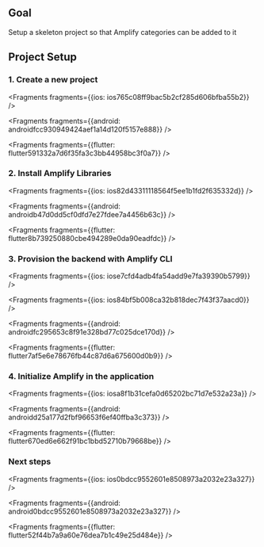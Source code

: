 ## Goal

Setup a skeleton project so that Amplify categories can be added to it

## Project Setup

### 1. Create a new project




<Fragments fragments={{ios: ios765c08ff9bac5b2cf285d606bfba55b2}} />



<Fragments fragments={{android: androidfcc930949424aef1a14d120f5157e888}} />



<Fragments fragments={{flutter: flutter591332a7d6f35fa3c3bb44958bc3f0a7}} />

### 2. Install Amplify Libraries




<Fragments fragments={{ios: ios82d43311118564f5ee1b1fd2f635332d}} />



<Fragments fragments={{android: androidb47d0dd5cf0dfd7e27fdee7a4456b63c}} />



<Fragments fragments={{flutter: flutter8b739250880cbe494289e0da90eadfdc}} />

### 3. Provision the backend with Amplify CLI




<Fragments fragments={{ios: iose7cfd4adb4fa54add9e7fa39390b5799}} />



<Fragments fragments={{ios: ios84bf5b008ca32b818dec7f43f37aacd0}} />



<Fragments fragments={{android: androidfc295653c8f91e328bd77c025dce170d}} />



<Fragments fragments={{flutter: flutter7af5e6e78676fb44c87d6a675600d0b9}} />

### 4. Initialize Amplify in the application




<Fragments fragments={{ios: iosa8f1b31cefa0d65202bc71d7e532a23a}} />



<Fragments fragments={{android: androidd25a177d2fbf96653f6ef40ffba3c373}} />



<Fragments fragments={{flutter: flutter670ed6e662f91bc1bbd52710b79668be}} />

### Next steps




<Fragments fragments={{ios: ios0bdcc9552601e8508973a2032e23a327}} />



<Fragments fragments={{android: android0bdcc9552601e8508973a2032e23a327}} />



<Fragments fragments={{flutter: flutter52f44b7a9a60e76dea7b1c49e25d484e}} />